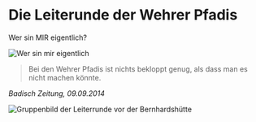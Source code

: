 # Die Leiterunde der Wehrer Pfadis
Wer sin MIR eigentlich?

![Wer sin mir eigentlich](/images/leiter1.png)

> Bei den Wehrer Pfadis ist nichts bekloppt genug, als dass man es nicht machen könnte.

<cite>Badisch Zeitung, 09.09.2014</cite>

![Gruppenbild der Leiterrunde vor der Bernhardshütte](/images/leiter2.jpeg)